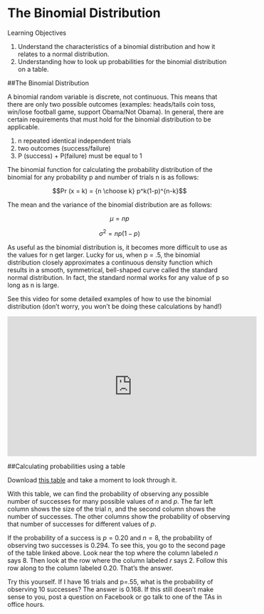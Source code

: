 
# The Binomial Distribution
Learning Objectives

1.    Understand the characteristics of a binomial distribution and how it relates to a normal distribution.
2.    Understanding how to look up probabilities for the binomial distribution on a table.

##The Binomial Distribution

A binomial random variable is discrete, not continuous. This means that there are only two possible outcomes (examples: heads/tails coin toss, win/lose football game, support Obama/Not Obama). In general, there are certain requirements that must hold for the binomial distribution to be applicable.

1.    n repeated identical independent trials
2.    two outcomes (success/failure)
3.    P (success) + P(failure) must be equal to 1

The binomial function for calculating the probability distribution of the binomial for any probability p and number of trials n is as follows:

$$Pr (x = k) = {n \choose k} p^k(1-p)^{n-k}$$

The mean and the variance of the binomial distribution are as follows:

$$\mu= np$$

$$\sigma^2= np(1-p)$$

As useful as the binomial distribution is, it becomes more difficult to use as the values for n get larger. Lucky for us, when p = .5, the binomial distribution closely approximates a continuous density function which results in a smooth, symmetrical, bell-shaped curve called the standard normal distribution. In fact, the standard normal works for any value of p so long as n is large.  

See this video for some detailed examples of how to use the binomial distribution (don't worry, you won't be doing these calculations by hand!)

<iframe width="560" height="315" src="https://youtube.com/embed/xNLQuuvE9ug" frameborder="0" allowfullscreen></iframe>

##Calculating probabilities using a table

Download [this table](https://pages.wustl.edu/files/pages/imce/montgomery/binomialtable.pdf) and take a moment to look through it.

With this table, we can find the probability of observing any possible number of successes for many possible values of $n$ and $p$.  The far left column shows the size of the trial $n$, and the second column shows the number of successes.  The other columns show the probability of observing that number of successes for different values of $p$.

If the probability of a success is $p=0.20$ and $n=8$, the probability of observing two successes is 0.294.  To see this, you go to the second page of the table linked above.  Look near the top where the column labeled $n$ says 8.  Then look at the row where the column labeled $r$ says 2.  Follow this row along to the column labeled 0.20.  That's the answer.

Try this yourself.  If I have 16 trials and p=.55, what is the probability of observing 10 successes?  The answer is 0.168.  If this still doesn't make sense to you, post a question on Facebook or go talk to one of the TAs in office hours.